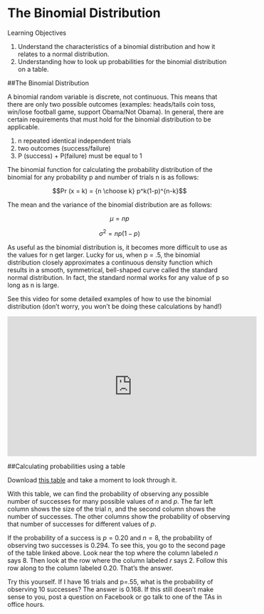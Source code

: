 
# The Binomial Distribution
Learning Objectives

1.    Understand the characteristics of a binomial distribution and how it relates to a normal distribution.
2.    Understanding how to look up probabilities for the binomial distribution on a table.

##The Binomial Distribution

A binomial random variable is discrete, not continuous. This means that there are only two possible outcomes (examples: heads/tails coin toss, win/lose football game, support Obama/Not Obama). In general, there are certain requirements that must hold for the binomial distribution to be applicable.

1.    n repeated identical independent trials
2.    two outcomes (success/failure)
3.    P (success) + P(failure) must be equal to 1

The binomial function for calculating the probability distribution of the binomial for any probability p and number of trials n is as follows:

$$Pr (x = k) = {n \choose k} p^k(1-p)^{n-k}$$

The mean and the variance of the binomial distribution are as follows:

$$\mu= np$$

$$\sigma^2= np(1-p)$$

As useful as the binomial distribution is, it becomes more difficult to use as the values for n get larger. Lucky for us, when p = .5, the binomial distribution closely approximates a continuous density function which results in a smooth, symmetrical, bell-shaped curve called the standard normal distribution. In fact, the standard normal works for any value of p so long as n is large.  

See this video for some detailed examples of how to use the binomial distribution (don't worry, you won't be doing these calculations by hand!)

<iframe width="560" height="315" src="https://youtube.com/embed/xNLQuuvE9ug" frameborder="0" allowfullscreen></iframe>

##Calculating probabilities using a table

Download [this table](https://pages.wustl.edu/files/pages/imce/montgomery/binomialtable.pdf) and take a moment to look through it.

With this table, we can find the probability of observing any possible number of successes for many possible values of $n$ and $p$.  The far left column shows the size of the trial $n$, and the second column shows the number of successes.  The other columns show the probability of observing that number of successes for different values of $p$.

If the probability of a success is $p=0.20$ and $n=8$, the probability of observing two successes is 0.294.  To see this, you go to the second page of the table linked above.  Look near the top where the column labeled $n$ says 8.  Then look at the row where the column labeled $r$ says 2.  Follow this row along to the column labeled 0.20.  That's the answer.

Try this yourself.  If I have 16 trials and p=.55, what is the probability of observing 10 successes?  The answer is 0.168.  If this still doesn't make sense to you, post a question on Facebook or go talk to one of the TAs in office hours.